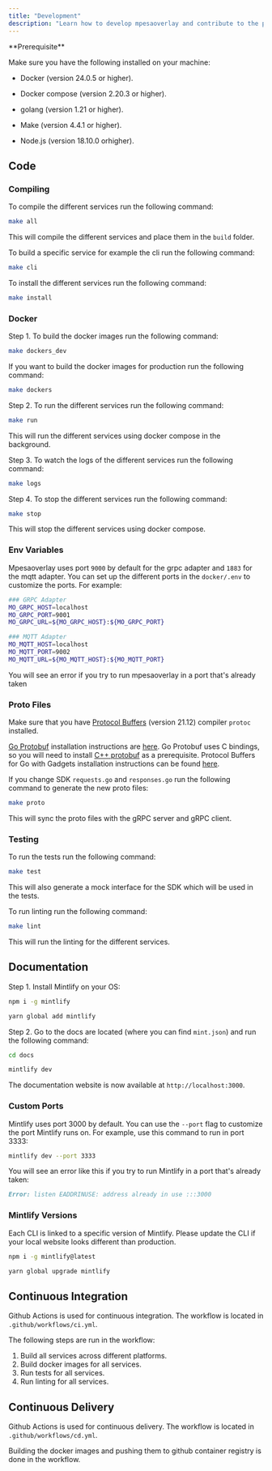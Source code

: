 ```yaml
---
title: "Development"
description: "Learn how to develop mpesaoverlay and contribute to the project."
---
```


<Info>
  **Prerequisite**

Make sure you have the following installed on your machine:

- Docker (version 24.0.5 or higher).

- Docker compose (version 2.20.3 or higher).

- golang (version 1.21 or higher).

- Make (version 4.4.1 or higher).

- Node.js (version 18.10.0 orhigher).

</Info>

## Code

### Compiling

To compile the different services run the following command:

```bash
make all
```

This will compile the different services and place them in the `build` folder.

To build a specific service for example the cli run the following command:

```bash
make cli
```

To install the different services run the following command:

```bash
make install
```

### Docker

Step 1. To build the docker images run the following command:

```bash
make dockers_dev
```

If you want to build the docker images for production run the following command:

```bash
make dockers
```

Step 2. To run the different services run the following command:

```bash
make run
```

This will run the different services using docker compose in the background.

Step 3. To watch the logs of the different services run the following command:

```bash
make logs
```

Step 4. To stop the different services run the following command:

```bash
make stop
```

This will stop the different services using docker compose.

### Env Variables

Mpesaoverlay uses port `9000` by default for the grpc adapter and `1883` for the mqtt adapter. You can set up the different ports in the `docker/.env` to customize the ports. For example:

```bash
### GRPC Adapter
MO_GRPC_HOST=localhost
MO_GRPC_PORT=9001
MO_GRPC_URL=${MO_GRPC_HOST}:${MO_GRPC_PORT}

### MQTT Adapter
MO_MQTT_HOST=localhost
MO_MQTT_PORT=9002
MO_MQTT_URL=${MO_MQTT_HOST}:${MO_MQTT_PORT}
```

You will see an error if you try to run mpesaoverlay in a port that's already taken

### Proto Files

Make sure that you have [Protocol Buffers](https://developers.google.com/protocol-buffers/) (version 21.12) compiler `protoc` installed.

[Go Protobuf](https://github.com/golang/protobuf) installation instructions are [here](https://github.com/golang/protobuf#installation).
Go Protobuf uses C bindings, so you will need to install [C++ protobuf](https://github.com/google/protobuf) as a prerequisite.
Protocol Buffers for Go with Gadgets installation instructions can be found [here]("google.golang.org/protobuf/proto").

If you change SDK `requests.go` and `responses.go` run the following command to generate the new proto files:

```bash
make proto
```

This will sync the proto files with the gRPC server and gRPC client.

### Testing

To run the tests run the following command:

```bash
make test
```

This will also generate a mock interface for the SDK which will be used in the tests.

To run linting run the following command:

```bash
make lint
```

This will run the linting for the different services.

## Documentation

Step 1. Install Mintlify on your OS:

<CodeGroup>

```bash npm
npm i -g mintlify
```

```bash yarn
yarn global add mintlify
```

</CodeGroup>

Step 2. Go to the docs are located (where you can find `mint.json`) and run the following command:

```bash
cd docs
```

```bash
mintlify dev
```

The documentation website is now available at `http://localhost:3000`.

### Custom Ports

Mintlify uses port 3000 by default. You can use the `--port` flag to customize the port Mintlify runs on. For example, use this command to run in port 3333:

```bash
mintlify dev --port 3333
```

You will see an error like this if you try to run Mintlify in a port that's already taken:

```md
Error: listen EADDRINUSE: address already in use :::3000
```

### Mintlify Versions

Each CLI is linked to a specific version of Mintlify. Please update the CLI if your local website looks different than production.

<CodeGroup>

```bash npm
npm i -g mintlify@latest
```

```bash yarn
yarn global upgrade mintlify
```

</CodeGroup>

## Continuous Integration

Github Actions is used for continuous integration. The workflow is located in `.github/workflows/ci.yml`.

The following steps are run in the workflow:

1. Build all services across different platforms.
2. Build docker images for all services.
3. Run tests for all services.
4. Run linting for all services.

## Continuous Delivery

Github Actions is used for continuous delivery. The workflow is located in `.github/workflows/cd.yml`.

Building the docker images and pushing them to github container registry is done in the workflow.
